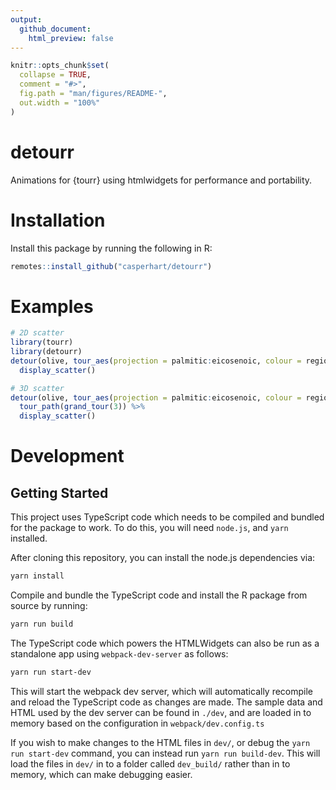```yaml
---
output:
  github_document:
    html_preview: false
---
```


<!-- README.md is generated from README.Rmd. Please edit that file -->

```r
knitr::opts_chunk$set(
  collapse = TRUE,
  comment = "#>",
  fig.path = "man/figures/README-",
  out.width = "100%"
)
```

# detourr

Animations for {tourr} using htmlwidgets for performance and portability.

# Installation

Install this package by running the following in R:

```r
remotes::install_github("casperhart/detourr")
``` 

# Examples

```r
# 2D scatter
library(tourr)
library(detourr)
detour(olive, tour_aes(projection = palmitic:eicosenoic, colour = region)) %>%
  display_scatter()
```

```r
# 3D scatter
detour(olive, tour_aes(projection = palmitic:eicosenoic, colour = region)) %>%
  tour_path(grand_tour(3)) %>%
  display_scatter()
```

# Development

## Getting Started

This project uses TypeScript code which needs to be compiled and bundled for
the package to work. To do this, you will need `node.js`, and `yarn`
installed.

After cloning this repository, you can install the node.js dependencies via:

```bash
yarn install
```

Compile and bundle the TypeScript code and install the R package from source by
running:

```bash
yarn run build
```

The TypeScript code which powers the HTMLWidgets can also be run as a
standalone app using `webpack-dev-server` as follows:

```bash
yarn run start-dev
```

This will start the webpack dev server, which will automatically recompile and
reload the TypeScript code as changes are made.
The sample data and HTML used by the dev server can be found in `./dev`, and
are loaded in to memory based on the configuration in `webpack/dev.config.ts`

If you wish to make changes to the HTML files in `dev/`, or debug the
`yarn run start-dev` command, you can instead run `yarn run build-dev`.
This will load the files in `dev/` in to a folder called `dev_build/` rather
than in to memory, which can make debugging easier.
